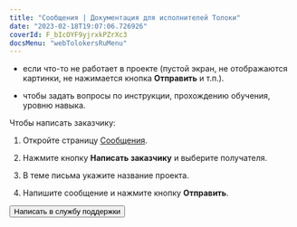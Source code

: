 ```yaml
---
title: "Сообщения | Документация для исполнителей Толоки"
date: "2023-02-18T19:07:06.726926"
coverId: F_bIcOYF9yjrxkPZrXc3
docsMenu: "webTolokersRuMenu"
---
```



<RuMessagesContent/>

- если что-то не работает в проекте (пустой экран, не отображаются картинки, не нажимается кнопка **Отправить**  и т.п.).

- чтобы задать вопросы по инструкции, прохождению обучения, уровню навыка.

Чтобы написать заказчику:

1. Откройте страницу [Сообщения](https://we.toloka.ai/messages).

1. Нажмите кнопку **Написать заказчику** и выберите получателя.

1. В теме письма укажите название проекта.

1. Напишите сообщение и нажмите кнопку **Отправить**.

<Button view="defaultInverse" size="l" type="link" url="../troubleshooting/support?form-source=messages">Написать в службу поддержки</Button>
